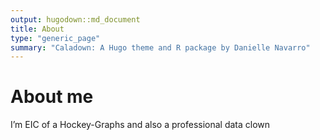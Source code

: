 ```yaml
---
output: hugodown::md_document
title: About
type: "generic_page"
summary: "Caladown: A Hugo theme and R package by Danielle Navarro"
---
```


# About me

I'm EIC of a Hockey-Graphs and also a professional data clown
